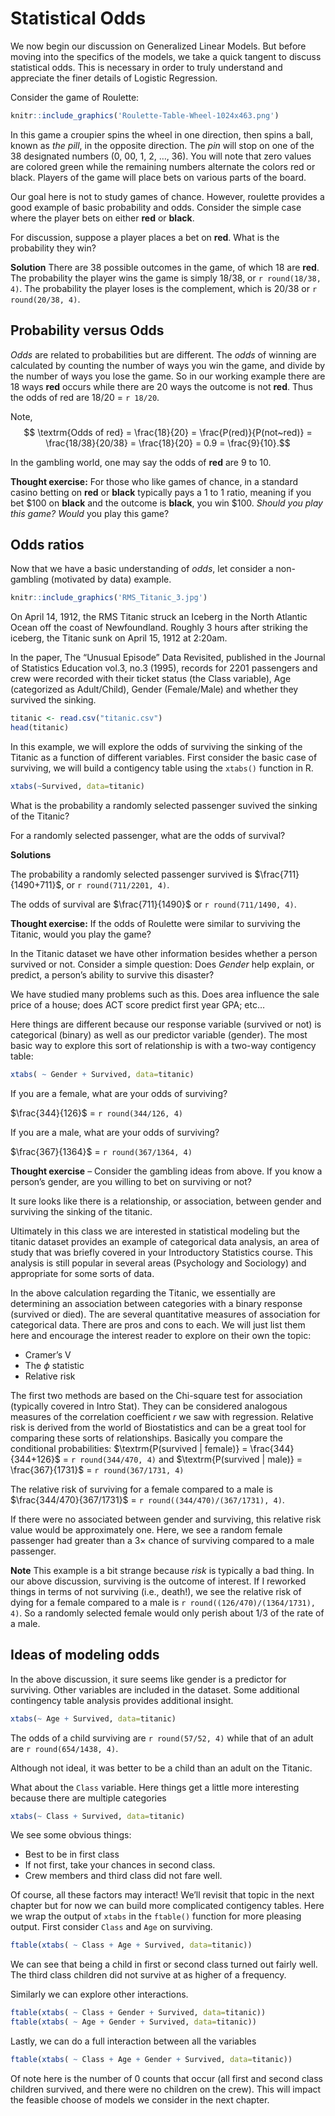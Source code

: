 
# Statistical Odds

We now begin our discussion on Generalized Linear Models. But before moving into the specifics of the models, we take a quick tangent to discuss statistical odds. This is necessary in order to truly understand and appreciate the finer details of Logistic Regression.

Consider the game of Roulette:

```r
knitr::include_graphics('Roulette-Table-Wheel-1024x463.png')
```

In this game a croupier spins the wheel in one direction, then spins a ball, known as *the pill*, in the opposite direction. The *pin* will stop on one of the 38 designated numbers (0, 00, 1, 2, $\ldots$, 36). You will note that zero values are colored green while the remaining numbers alternate the colors red or black. Players of the game will place bets on various parts of the board.

Our goal here is not to study games of chance. However, roulette provides a good example of basic probability and odds. Consider the simple case where the player bets on either **red** or **black**.

For discussion, suppose a player places a bet on **red**. What is the probability they win?

**Solution** There are 38 possible outcomes in the game, of which 18 are **red**. The probability the player wins the game is simply 18/38, or `r round(18/38, 4)`. The probability the player loses is the complement, which is 20/38 or `r round(20/38, 4)`.

## Probability versus Odds

*Odds* are related to probabilities but are different. The *odds* of winning are calculated by counting the number of ways you win the game, and divide by the number of ways you lose the game. So in our working example there are 18 ways **red** occurs while there are 20 ways the outcome is not **red**. Thus the odds of red are 18/20 = `r 18/20`.

Note,
$$ \textrm{Odds of red} = \frac{18}{20} = \frac{P(red)}{P(not~red)} = \frac{18/38}{20/38} = \frac{18}{20} = 0.9 = \frac{9}{10}.$$

In the gambling world, one may say the odds of **red** are 9 to 10. 

**Thought exercise:** For those who like games of chance, in a standard casino betting on **red** or **black** typically pays a 1 to 1 ratio, meaning if you bet \$100 on **black** and the outcome is **black**, you win \$100. *Should you play this game?* *Would* you play this game?

## Odds ratios

Now that we have a basic understanding of *odds*, let consider a non-gambling (motivated by data) example.

```r
knitr::include_graphics('RMS_Titanic_3.jpg')
```

On April 14, 1912, the RMS Titanic struck an Iceberg in the North Atlantic Ocean off the coast of Newfoundland. Roughly 3 hours after striking the iceberg, the Titanic sunk on April 15, 1912 at 2:20am. 

In the paper, The "Unusual Episode" Data Revisited, published in the Journal of Statistics Education vol.3, no.3 (1995), records for 2201 passengers and crew were recorded with their ticket status (the Class variable), Age (categorized as Adult/Child), Gender (Female/Male) and whether they survived the sinking.

```r
titanic <- read.csv("titanic.csv")
head(titanic)
```

In this example, we will explore the odds of surviving the sinking of the Titanic as a function of different variables. First consider the basic case of surviving, we will build a contigency table using the `xtabs()` function in R.

```r
xtabs(~Survived, data=titanic)
```

What is the probability a randomly selected passenger suvived the sinking of the Titanic?

For a randomly selected passenger, what are the odds of survival?

**Solutions**

The probability a randomly selected passenger survived is $\frac{711}{1490+711}$, or `r round(711/2201, 4)`. 

The odds of survival are $\frac{711}{1490}$ or `r round(711/1490, 4)`. 

**Thought exercise:** If the odds of Roulette were similar to surviving the Titanic, would you play the game?


In the Titanic dataset we have other information besides whether a person survived or not. Consider a simple question: Does *Gender* help explain, or predict, a person's ability to survive this disaster?

We have studied many problems such as this. Does area influence the sale price of a house; does ACT score predict first year GPA; etc... 

Here things are different because our response variable (survived or not) is categorical (binary) as well as our predictor variable (gender). The most basic way to explore this sort of relationship is with a two-way contigency table:

```r
xtabs( ~ Gender + Survived, data=titanic)
```

If you are a female, what are your odds of surviving? 

$\frac{344}{126}$ =  `r round(344/126, 4)`

If you are a male, what are your odds of surviving?

$\frac{367}{1364}$ =  `r round(367/1364, 4)`

**Thought exercise** -- Consider the gambling ideas from above. If you know a person's gender, are you willing to bet on surviving or not?

It sure looks like there is a relationship, or association, between gender and surviving the sinking of the titanic. 

Ultimately in this class we are interested in statistical modeling but the titanic dataset provides an example of categorical data analysis, an area of study that was briefly covered in your Introductory Statistics course. This analysis is still popular in several areas (Psychology and Sociology) and appropriate for some sorts of data.

In the above calculation regarding the Titanic, we essentially are determining an association between categories with a binary response (survived or died). The are several quantitative measures of association for categorical data. There are pros and cons to each. We will just list them here and encourage the interest reader to explore on their own the topic:

* Cramer's V
* The $\phi$ statistic
* Relative risk

The first two methods are based on the Chi-square test for association (typically covered in Intro Stat). They can be considered analogous measures of the correlation coefficient $r$ we saw with regression.
Relative risk is derived from the world of Biostatistics and can be a great tool for comparing these sorts of relationships. Basically you compare the conditional probabilities: $\textrm{P(survived | female)} = \frac{344}{344+126}$ =  `r round(344/470, 4)`
and $\textrm{P(survived | male)} = \frac{367}{1731}$ =  `r round(367/1731, 4)`

The relative risk of surviving for a female compared to a male is $\frac{344/470}{367/1731}$ = `r round((344/470)/(367/1731), 4)`.

If there were no associated between gender and surviving, this relative risk value would be approximately one.
Here, we see a random female passenger had greater than a $3\times$ chance of surviving compared to a male passenger. 

**Note** This example is a bit strange because *risk* is typically a bad thing. In our above discussion, surviving is the outcome of interest. If I reworked things in terms of not surviving (i.e., death!), we see the relative risk of dying for a female compared to a male is `r round((126/470)/(1364/1731), 4)`. So a randomly selected female would only perish about 1/3 of the rate of a male.

## Ideas of modeling odds

In the above discussion, it sure seems like gender is a predictor for surviving. Other variables are included in the dataset. Some additional contingency table analysis provides additional insight.

```r
xtabs(~ Age + Survived, data=titanic)
```

The odds of a child surviving are `r round(57/52, 4)` while that of an adult are `r round(654/1438, 4)`. 

Although not ideal, it was better to be a child than an adult on the Titanic.

What about the `Class` variable. Here things get a little more interesting because there are multiple categories

```r
xtabs(~ Class + Survived, data=titanic)
```

We see some obvious things:

* Best to be in first class
* If not first, take your chances in second class.
* Crew members and third class did not fare well.

Of course, all these factors may interact! We'll revisit that topic in the next chapter but for now we can build more complicated contigency tables. Here we wrap the output of `xtabs` in the `ftable()` function for more pleasing output. First consider `Class` and `Age` on surviving.

```r
ftable(xtabs( ~ Class + Age + Survived, data=titanic))
```

We can see that being a child in first or second class turned out fairly well. The third class children did not survive at as higher of a frequency.

Similarly we can explore other interactions.

```r
ftable(xtabs( ~ Class + Gender + Survived, data=titanic))
ftable(xtabs( ~ Age + Gender + Survived, data=titanic))
```

Lastly, we can do a full interaction between all the variables

```r
ftable(xtabs( ~ Class + Age + Gender + Survived, data=titanic))
```

Of note here is the number of 0 counts that occur (all first and second class children survived, and there were no children on the crew). This will impact the feasible choose of models we consider in the next chapter.

